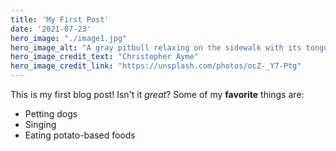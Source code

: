 ```yaml
---
title: 'My First Post'
date: '2021-07-23'
hero_image: "./image1.jpg"
hero_image_alt: "A gray pitbull relaxing on the sidewalk with its tongue hanging out"
hero_image_credit_text: "Christopher Ayme"
hero_image_credit_link: "https://unsplash.com/photos/ocZ-_Y7-Ptg"
---
```


This is my first blog post! Isn't it _great_?
Some of my **favorite** things are:

- Petting dogs
- Singing
- Eating potato-based foods

